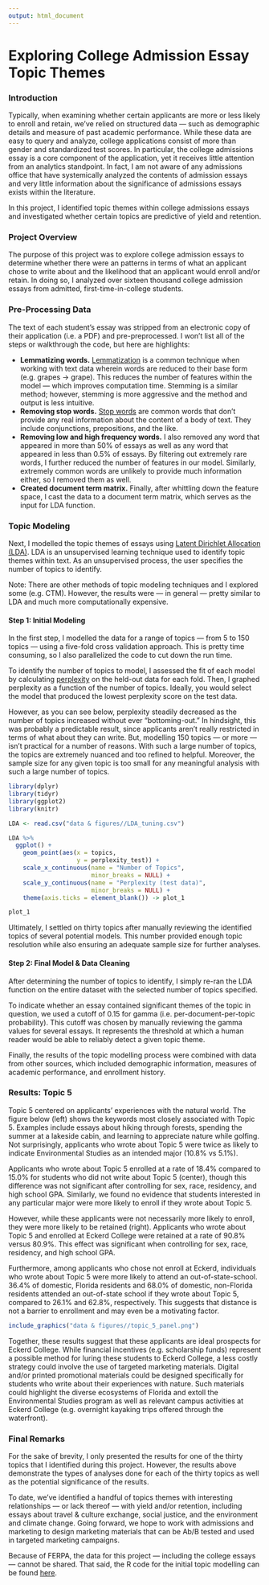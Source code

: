 ```yaml
---
output: html_document
---
```


# Exploring College Admission Essay Topic Themes

### Introduction

Typically, when examining whether certain applicants are more or less likely to enroll and retain, we've relied on structured data --- such as demographic details and measure of past academic performance. While these data are easy to query and analyze, college applications consist of more than gender and standardized test scores. In particular, the college admissions essay is a core component of the application, yet it receives little attention from an analytics standpoint. In fact, I am not aware of any admissions office that have systemically analyzed the contents of admission essays and very little information about the significance of admissions essays exists within the literature.  

In this project, I identified topic themes within college admissions essays and investigated whether certain topics are predictive of yield and retention.    

### Project Overview

The purpose of this project was to explore college admission essays to determine whether there were an patterns in terms of what an applicant chose to write about and the likelihood that an applicant would enroll and/or retain. In doing so, I analyzed over sixteen thousand college admission essays from admitted, first-time-in-college students. 

### Pre-Processing Data

The text of each student's essay was stripped from an electronic copy of their application (i.e. a PDF) and pre-preprocessed. I won't list all of the steps or walkthrough the code, but here are highlights:

* **Lemmatizing words.** [Lemmatization](https://en.wikipedia.org/wiki/Lemmatisation) is a common technique when working with text data wherein words are reduced to their base form (e.g. grapes -> grape). This reduces the number of features within the model --- which improves computation time. Stemming is a similar method; however, stemming is more aggressive and the method and output is less intuitive. 
* **Removing stop words.** [Stop words](https://en.wikipedia.org/wiki/Stop_word) are common words that don't provide any real information about the content of a body of text. They include conjunctions, prepositions, and the like.
* **Removing low and high frequency words.** I also removed any word that appeared in more than 50% of essays as well as any word that appeared in less than 0.5% of essays. By filtering out extremely rare words, I further reduced the number of features in our model. Similarly, extremely common words are unlikely to provide much information either, so I removed them as well.  
* **Created document term matrix.** Finally, after whittling down the feature space, I cast the data to a document term matrix, which serves as the input for LDA function. 


### Topic Modeling

Next, I modelled the topic themes of essays using [Latent Dirichlet Allocation (LDA)](https://en.wikipedia.org/wiki/Latent_Dirichlet_allocation). LDA is an unsupervised learning technique used to identify topic themes within text. As an unsupervised process, the user specifies the number of topics to identify.

Note: There are other methods of topic modeling techniques and I explored some (e.g. CTM). However, the results were --- in general --- pretty similar to LDA and much more computationally expensive. 


#### Step 1: Initial Modeling

In the first step, I modelled the data for a range of topics --- from 5 to 150 topics --- using a five-fold cross validation approach. This is pretty time consuming, so I also parallelized the code to cut down the run time. 

To identify the number of topics to model, I assessed the fit of each model by calculating [perplexity](https://en.wikipedia.org/wiki/Perplexity) on the held-out data for each fold. Then, I graphed perplexity as a function of the number of topics. Ideally, you would select the model that produced the lowest perplexity score on the test data.  

However, as you can see below, perplexity steadily decreased as the number of topics increased without ever "bottoming-out." In hindsight, this was probably a predictable result, since applicants aren't really restricted in terms of what about they can write. But, modelling 150 topics --- or more --- isn't practical for a number of reasons. With such a large number of topics, the topics are extremely nuanced and too refined to helpful. Moreover, the sample size for any given topic is too small for any meaningful analysis with such a large number of topics. 


``` r

library(dplyr)
library(tidyr)
library(ggplot2)
library(knitr)

LDA <- read.csv("data & figures//LDA_tuning.csv")

LDA %>%
  ggplot() +
    geom_point(aes(x = topics,
                   y = perplexity_test)) +
    scale_x_continuous(name = "Number of Topics",
                       minor_breaks = NULL) +
    scale_y_continuous(name = "Perplexity (test data)",
                       minor_breaks = NULL) +
    theme(axis.ticks = element_blank()) -> plot_1

plot_1


```


Ultimately, I settled on thirty topics after manually reviewing the identified topics of several potential models. This number provided enough topic resolution while also ensuring an adequate sample size for further analyses. 


#### Step 2: Final Model & Data Cleaning

After determining the number of topics to identify, I simply re-ran the LDA function on the entire dataset with the selected number of topics specified. 

To indicate whether an essay contained significant themes of the topic in question, we used a cutoff of 0.15 for gamma (i.e. per-document-per-topic probability). This cutoff was chosen by manually reviewing the gamma values for several essays. It represents the threshold at which a human reader would be able to reliably detect a given topic theme.

Finally, the results of the topic modelling process were combined with data from other sources, which included demographic information, measures of academic performance, and enrollment history.   


### Results: Topic 5

Topic 5 centered on applicants’ experiences with the natural world. The figure below (left) shows the keywords most closely associated with Topic 5. Examples include essays about hiking through forests, spending the summer at a lakeside cabin, and learning to appreciate nature while golfing. Not surprisingly, applicants who wrote about Topic 5 were twice as likely to indicate Environmental Studies as an intended major (10.8% vs 5.1%).  
 
Applicants who wrote about Topic 5 enrolled at a rate of 18.4% compared to 15.0% for students who did not write about Topic 5 (center), though this difference was not significant after controlling for sex, race, residency, and high school GPA. Similarly, we found no evidence that students interested in any particular major were more likely to enroll if they wrote about Topic 5.  
 
However, while these applicants were not necessarily more likely to enroll, they were more likely to be retained (right). Applicants who wrote about Topic 5 and enrolled at Eckerd College were retained at a rate of 90.8% versus 80.9%. This effect was significant when controlling for sex, race, residency, and high school GPA.  
 
Furthermore, among applicants who chose not enroll at Eckerd, individuals who wrote about Topic 5 were more likely to attend an out-of-state-school. 36.4% of domestic, Florida residents and 68.0% of domestic, non-Florida residents attended an out-of-state school if they wrote about Topic 5, compared to 26.1% and 62.8%, respectively. This suggests that distance is not a barrier to enrollment and may even be a motivating factor. 

```r

include_graphics("data & figures//topic_5_panel.png")

```

Together, these results suggest that these applicants are ideal prospects for Eckerd College. While financial incentives (e.g. scholarship funds) represent a possible method for luring these students to Eckerd College, a less costly strategy could involve the use of targeted marketing materials. Digital and/or printed promotional materials could be designed specifically for students who write about their experiences with nature. Such materials could highlight the diverse ecosystems of Florida and extoll the Environmental Studies program as well as relevant campus activities at Eckerd College (e.g. overnight kayaking trips offered through the waterfront).  

### Final Remarks

For the sake of brevity, I only presented the results for one of the thirty topics that I identified during this project. However, the results above demonstrate the types of analyses done for each of the thirty topics as well as the potential significance of the results. 

To date, we’ve identified a handful of topics themes with interesting relationships --- or lack thereof --- with yield and/or retention, including essays about travel & culture exchange, social justice, and the environment and climate change. Going forward, we hope to work with admissions and marketing to design marketing materials that can be Ab/B tested and used in targeted marketing campaigns.

Because of FERPA, the data for this project --- including the college essays --- cannot be shared. That said, the R code for the initial topic modelling can be found [here](https://github.com/jason-hanser/college-admission-essays).

<br>
<br>